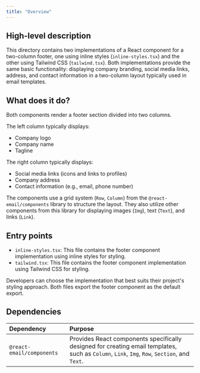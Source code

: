 ```yaml
---
title: "Overview"
---
```


## High-level description
This directory contains two implementations of a React component for a two-column footer, one using inline styles (`inline-styles.tsx`) and the other using Tailwind CSS (`tailwind.tsx`). Both implementations provide the same basic functionality: displaying company branding, social media links, address, and contact information in a two-column layout typically used in email templates.

## What does it do?
Both components render a footer section divided into two columns. 

The left column typically displays:
- Company logo
- Company name
- Tagline

The right column typically displays:
- Social media links (icons and links to profiles)
- Company address
- Contact information (e.g., email, phone number)

The components use a grid system (`Row`, `Column`) from the `@react-email/components` library to structure the layout. They also utilize other components from this library for displaying images (`Img`), text (`Text`), and links (`Link`).

## Entry points
- `inline-styles.tsx`: This file contains the footer component implementation using inline styles for styling.
- `tailwind.tsx`: This file contains the footer component implementation using Tailwind CSS for styling.

Developers can choose the implementation that best suits their project's styling approach. Both files export the footer component as the default export.

## Dependencies
| Dependency | Purpose |
|:-----------|:--------|
| `@react-email/components` | Provides React components specifically designed for creating email templates, such as `Column`, `Link`, `Img`, `Row`, `Section`, and `Text`. |
